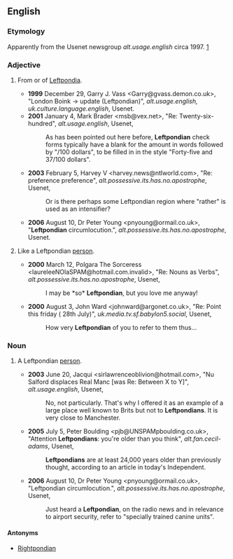 ==English==

===Etymology===
Apparently from the Usenet newsgroup ''alt.usage.english'' circa 1997. [http://groups.google.com/group/alt.usage.english/browse_frm/thread/f0a61071e7d33b56]

===Adjective===
{{en-adj}}

# {{context|slang|lang=en}} From or of [[Leftpondia]].
#* '''1999''' December 29, Garry J. Vass <Garry@gvass.demon.co.uk>, "London Boink -> update (Leftpondian)", ''alt.usage.english, uk.culture.language.english'', Usenet.
#* '''2001''' January 4, Mark Brader <msb@vex.net>, "Re: Twenty-six-hundred", ''alt.usage.english'', Usenet,
#*: As has been pointed out here before, '''Leftpondian''' check forms typically have a blank for the amount in words followed by "/100 dollars", to be filled in in the style "Forty-five and 37/100 dollars".
#* '''2003''' February 5, Harvey V <harvey.news@ntlworld.com>, "Re: preference preference", ''alt.possessive.its.has.no.apostrophe'', Usenet,
#*: Or is there perhaps some Leftpondian region where "rather" is used as an intensifier?
#* '''2006''' August 10, Dr Peter Young <pnyoung@ormail.co.uk>, "'''Leftpondian''' circumlocution.", ''alt.possessive.its.has.no.apostrophe'', Usenet.
# {{context|slang|lang=en}} Like a Leftpondian [[person]].
#* '''2000''' March 12, Polgara The Sorceress <laureleeNOlaSPAM@hotmail.com.invalid>, "Re: Nouns as Verbs", ''alt.possessive.its.has.no.apostrophe'', Usenet,
#*: I may be *so* '''Leftpondian''', but you love me anyway!
#* '''2000''' August 3, John Ward <johnward@argonet.co.uk>, "Re: Point this friday ( 28th July)", ''uk.media.tv.sf.babylon5.social'', Usenet,
#*: How very '''Leftpondian''' of you to refer to them thus...

===Noun===
{{en-noun|s}}

# {{context|slang|lang=en}} A Leftpondian [[person]].
#* '''2003''' June 20, Jacqui <sirlawrenceoblivion@hotmail.com>, "Nu Salford displaces Real Manc [was Re: Between X to Y]", ''alt.usage.english'', Usenet,
#*: No, not particularly. That's why I offered it as an example of a large place well known to Brits but not to '''Leftpondians'''. It is very close to Manchester.
#* '''2005''' July 5, Peter Boulding <pjb@UNSPAMpboulding.co.uk>, "Attention '''Leftpondians''': you're older than you think", ''alt.fan.cecil-adams'', Usenet,
#*: '''Leftpondians''' are at least 24,000 years older than previously thought, according to an article in today's Independent.
#* '''2006''' August 10, Dr Peter Young <pnyoung@ormail.co.uk>, "Leftpondian circumlocution.", ''alt.possessive.its.has.no.apostrophe'', Usenet,
#*: Just heard a '''Leftpondian''', on the radio news and in relevance to airport security, refer to "specially trained canine units".

====Antonyms====
* [[Rightpondian]]